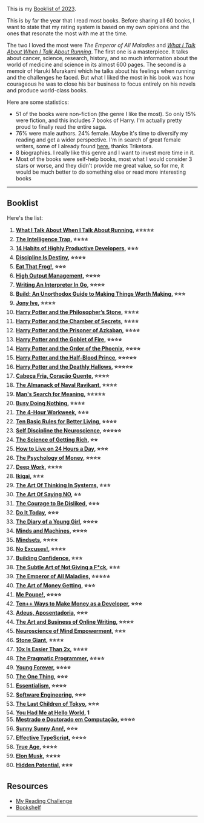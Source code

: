 <SmoothRender>

This is my [Booklist of 2023](https://www.goodreads.com/user_challenges/42505327).

This is by far the year that I read most books. Before sharing all 60 books, I want to state that my rating system is based on my own opinions and the ones that resonate the most with me at the time.

The two I loved the most were _The Emperor of All Maladies_ and _[What I Talk About When I Talk About Running](/bookshelf/what-i-talk-about-when-i-talk-about-running)_. The first one is a masterpiece. It talks about cancer, science, research, history, and so much information about the world of medicine and science in its almost 600 pages. The second is a memoir of Haruki Murakami which he talks about his feelings when running and the challenges he faced. But what I liked the most in his book was how courageous he was to close his bar business to focus entirely on his novels and produce world-class books.

Here are some statistics:

- 51 of the books were non-fiction (the genre I like the most). So only 15% were fiction, and this includes 7 books of Harry. I'm actually pretty proud to finally read the entire saga.
- 76% were male authors. 24% female. Maybe it's time to diversify my reading and get a wider perspective. I'm in search of great female writers, some of I already found [here](https://triketora.com/2023/01/07/2022-booklist/), thanks Triketora.
- 8 biographies. I really like this genre and I want to invest more time in it.
- Most of the books were self-help books, most what I would consider 3 stars or worse, and they didn't provide me great value, so for me, it would be much better to do something else or read more interesting books

---

## Booklist

Here's the list:

1. **[What I Talk About When I Talk About Running](https://www.goodreads.com/review/show/5045937430), ⭐️⭐️⭐️⭐️⭐️**
2. **[The Intelligence Trap](https://www.goodreads.com/review/show/5066698681), ⭐️⭐️⭐️⭐️**
3. **[14 Habits of Highly Productive Developers](https://www.goodreads.com/review/show/5404576455), ⭐️⭐️⭐️**
4. **[Discipline Is Destiny](https://www.goodreads.com/review/show/5045949918), ⭐️⭐️⭐️⭐️**
5. **[Eat That Frog!](https://www.goodreads.com/review/show/5192842840), ⭐️⭐️⭐️**
6. **[High Output Management](https://www.goodreads.com/review/show/5324937643), ⭐️⭐️⭐️⭐️**
7. **[Writing An Interpreter In Go](https://www.goodreads.com/review/show/3726022060), ⭐️⭐️⭐️⭐️**
8. **[Build: An Unorthodox Guide to Making Things Worth Making](https://www.goodreads.com/review/show/5088953911), ⭐️⭐️⭐️**
9. **[Jony Ive](https://www.goodreads.com/review/show/5149972836), ⭐️⭐️⭐️⭐️**
10. **[Harry Potter and the Philosopher’s Stone](https://www.goodreads.com/review/show/5394735709), ⭐️⭐️⭐️⭐️**
11. **[Harry Potter and the Chamber of Secrets](https://www.goodreads.com/review/show/3059911024), ⭐️⭐️⭐️⭐️**
12. **[Harry Potter and the Prisoner of Azkaban](https://www.goodreads.com/review/show/3059911095), ⭐️⭐️⭐️⭐️**
13. **[Harry Potter and the Goblet of Fire](https://www.goodreads.com/review/show/3059911124), ⭐️⭐️⭐️⭐️**
14. **[Harry Potter and the Order of the Phoenix](https://www.goodreads.com/review/show/3059911144), ⭐️⭐️⭐️⭐️**
15. **[Harry Potter and the Half-Blood Prince](https://www.goodreads.com/review/show/3059911160), ⭐️⭐️⭐️⭐️⭐️**
16. **[Harry Potter and the Deathly Hallows](https://www.goodreads.com/review/show/3059911189), ⭐️⭐️⭐️⭐️⭐️**
17. **[Cabeça Fria, Coração Quente](https://www.goodreads.com/review/show/5424230044), ⭐️⭐️⭐️⭐️**
18. **[The Almanack of Naval Ravikant](https://www.goodreads.com/review/show/5430743328), ⭐️⭐️⭐️⭐️**
19. **[Man's Search for Meaning](https://www.goodreads.com/review/show/3049811915), ⭐️⭐️⭐️⭐️⭐️**
20. **[Busy Doing Nothing](https://www.goodreads.com/review/show/5272346682), ⭐️⭐️⭐️⭐️**
21. **[The 4-Hour Workweek](https://www.goodreads.com/review/show/3050870644), ⭐️⭐️⭐️**
22. **[Ten Basic Rules for Better Living](https://www.goodreads.com/review/show/5505090714), ⭐️⭐️⭐️⭐️**
23. **[Self Discipline the Neuroscience](https://www.goodreads.com/review/show/5503828432), ⭐️⭐️⭐️⭐️⭐️**
24. **[The Science of Getting Rich](https://www.goodreads.com/review/show/5507262478), ⭐️⭐️**
25. **[How to Live on 24 Hours a Day](https://www.goodreads.com/review/show/5516515825), ⭐️⭐️⭐️**
26. **[The Psychology of Money](https://www.goodreads.com/review/show/5224592477), ⭐️⭐️⭐️⭐️**
27. **[Deep Work](https://www.goodreads.com/review/show/4032172628), ⭐️⭐️⭐️⭐️**
28. **[Ikigai](https://www.goodreads.com/review/show/5529512965), ⭐️⭐️⭐️**
29. **[The Art Of Thinking In Systems](https://www.goodreads.com/review/show/5533863126), ⭐️⭐️⭐️**
30. **[The Art Of Saying NO](https://www.goodreads.com/review/show/5538547487), ⭐️⭐️**
31. **[The Courage to Be Disliked](https://www.goodreads.com/review/show/5538561189), ⭐️⭐️⭐️**
32. **[Do It Today](https://www.goodreads.com/review/show/5547880654), ⭐️⭐️⭐️**
33. **[The Diary of a Young Girl](https://www.goodreads.com/review/show/4548762984), ⭐️⭐️⭐️⭐️**
34. **[Minds and Machines](https://www.goodreads.com/review/show/5539949113), ⭐️⭐️⭐️⭐️**
35. **[Mindsets](https://www.goodreads.com/review/show/5547871727), ⭐️⭐️⭐️⭐️**
36. **[No Excuses!](https://www.goodreads.com/review/show/5560784865), ⭐️⭐️⭐️⭐️**
37. **[Building Confidence](https://www.goodreads.com/review/show/5562076117), ⭐️⭐️⭐️**
38. **[The Subtle Art of Not Giving a F\*ck](https://www.goodreads.com/review/show/3049812844), ⭐️⭐️⭐️**
39. **[The Emperor of All Maladies](https://www.goodreads.com/review/show/4688530877), ⭐️⭐️⭐️⭐️⭐️**
40. **[The Art of Money Getting](https://www.goodreads.com/review/show/5564190203), ⭐️⭐️⭐️**
41. **[Me Poupe!](https://www.goodreads.com/review/show/5593555525), ⭐️⭐️⭐️⭐️**
42. **[Ten++ Ways to Make Money as a Developer](https://www.goodreads.com/review/show/5595658000), ⭐️⭐️⭐️**
43. **[Adeus, Aposentadoria](https://www.goodreads.com/review/show/5595190205), ⭐️⭐️⭐️**
44. **[The Art and Business of Online Writing](https://www.goodreads.com/review/show/5598491353), ⭐️⭐️⭐️⭐️**
45. **[Neuroscience of Mind Empowerment](https://www.goodreads.com/review/show/5634759485), ⭐️⭐️⭐️**
46. **[Stone Giant](https://www.goodreads.com/review/show/5638796325), ⭐️⭐️⭐️⭐️**
47. **[10x Is Easier Than 2x](https://www.goodreads.com/review/show/5357244882), ⭐️⭐️⭐️⭐️**
48. **[The Pragmatic Programmer](https://www.goodreads.com/review/show/3745971103), ⭐️⭐️⭐️⭐️**
49. **[Young Forever](https://www.goodreads.com/review/show/5613994611), ⭐️⭐️⭐️⭐️**
50. **[The One Thing](https://www.goodreads.com/review/show/3092808135), ⭐️⭐️⭐️**
51. **[Essentialism](https://www.goodreads.com/review/show/3136944130), ⭐️⭐️⭐️⭐️**
52. **[Software Engineering](https://www.goodreads.com/review/show/5789409679), ⭐️⭐️⭐️**
53. **[The Last Children of Tokyo](https://www.goodreads.com/review/show/5868737138), ⭐️⭐️⭐️**
54. **[You Had Me at Hello World](https://www.goodreads.com/review/show/5882956852), 1**
55. **[Mestrado e Doutorado em Computação](https://www.goodreads.com/review/show/5848867451), ⭐️⭐️⭐️⭐️**
56. **[Sunny Sunny Ann!](https://www.goodreads.com/review/show/5874786638), ⭐️⭐️⭐️**
57. **[Effective TypeScript](https://www.goodreads.com/review/show/3408463299), ⭐️⭐️⭐️⭐️**
58. **[True Age](https://www.goodreads.com/review/show/5855687034), ⭐️⭐️⭐️⭐️**
59. **[Elon Musk](https://www.goodreads.com/review/show/5812919425), ⭐️⭐️⭐️⭐️**
60. **[Hidden Potential](https://www.goodreads.com/review/show/5812920875), ⭐️⭐️⭐️**

## Resources

- [My Reading Challenge](https://www.goodreads.com/user_challenges/42505327)
- [Bookshelf](/bookshelf)

---

</SmoothRender>
